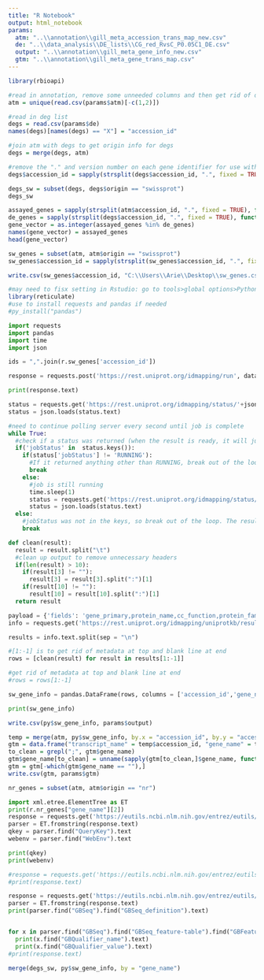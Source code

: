 ```yaml
---
title: "R Notebook"
output: html_notebook
params:
  atm: "..\\annotation\\gill_meta_accession_trans_map_new.csv"
  de: "..\\data_analysis\\DE_lists\\CG_red_RvsC_P0.05C1_DE.csv"
  output: "..\\annotation\\gill_meta_gene_info_new.csv"
  gtm: "..\\annotation\\gill_meta_gene_trans_map.csv"
---
```


```r
library(rbioapi)
```


```r
#read in annotation, remove some unneeded columns and then get rid of duplicates
atm = unique(read.csv(params$atm)[-c(1,2)])
```

```r
#read in deg list
degs = read.csv(params$de)
names(degs)[names(degs) == "X"] = "accession_id"
```

```r
#join atm with degs to get origin info for degs
degs = merge(degs, atm)

#remove the "." and version number on each gene identifier for use with downstream tools
degs$accession_id = sapply(strsplit(degs$accession_id, ".", fixed = TRUE), function(x) x[1])

degs_sw = subset(degs, degs$origin == "swissprot")
degs_sw
```




```r
assayed_genes = sapply(strsplit(atm$accession_id, ".", fixed = TRUE), function(x) x[1])
de_genes = sapply(strsplit(degs$accession_id, ".", fixed = TRUE), function(x) x[1])
gene_vector = as.integer(assayed_genes %in% de_genes)
names(gene_vector) = assayed_genes
head(gene_vector)
```

```r
sw_genes = subset(atm, atm$origin == "swissprot")
sw_genes$accession_id = sapply(strsplit(sw_genes$accession_id, ".", fixed = TRUE), function(x) x[1])
```

```r
write.csv(sw_genes$accession_id, "C:\\Users\\Arie\\Desktop\\sw_genes.csv")
```


```r
#may need to fisx setting in Rstudio: go to tools>global options>Python>select Python interpreter and ensure that it is set to system Python installation
library(reticulate)
#use to install requests and pandas if needed
#py_install("pandas")
```


```python
import requests
import pandas
import time
import json

ids = ",".join(r.sw_genes['accession_id'])

response = requests.post('https://rest.uniprot.org/idmapping/run', data = {'ids': ids, 'from': 'UniProtKB_AC-ID', 'to': 'UniProtKB'})

print(response.text)
```

```python
status = requests.get('https://rest.uniprot.org/idmapping/status/'+json.loads(response.text)["jobId"])
status = json.loads(status.text)

#need to continue polling server every second until job is complete
while True:
  #check if a status was returned (when the result is ready, it will just give that, and there will be no jobStatus field)
  if('jobStatus' in  status.keys()):
    if(status['jobStatus'] != 'RUNNING'):
      #If it returned anything other than RUNNING, break out of the loop
      break
    else:
      #job is still running
      time.sleep(1)
      status = requests.get('https://rest.uniprot.org/idmapping/status/'+json.loads(response.text)["jobId"])
      status = json.loads(status.text)
  else:
    #jobStatus was not in the keys, so break out of the loop. The result was returned
    break
```

```python
def clean(result):
  result = result.split("\t")
  #clean up output to remove unnecessary headers
  if(len(result) > 10):
    if(result[3] != ""):
      result[3] = result[3].split(":")[1]
    if(result[10] != ""):
      result[10] = result[10].split(":")[1]
  return result
```


```python
payload = {'fields': 'gene_primary,protein_name,cc_function,protein_families,go_f,go_p,go_c,keyword,cc_tissue_specificity,cc_subcellular_location,cc_pathway,organism_name', 'format':'tsv'}
info = requests.get('https://rest.uniprot.org/idmapping/uniprotkb/results/stream/'+json.loads(response.text)["jobId"], params=payload)

results = info.text.split(sep = "\n")

#[1:-1] is to get rid of metadata at top and blank line at end
rows = [clean(result) for result in results[1:-1]]

#get rid of metadata at top and blank line at end
#rows = rows[1:-1]

sw_gene_info = pandas.DataFrame(rows, columns = ['accession_id','gene_name', 'protein_name', 'function_description', 'protein_families', 'go(molecular_function)', 'go(biological_process)', 'go(cellular_component)', 'keywords', 'tissue_specificity', 'subcellular_location', 'pathway', 'organism'])

print(sw_gene_info)
```


```r
write.csv(py$sw_gene_info, params$output)
```



```r
temp = merge(atm, py$sw_gene_info, by.x = "accession_id", by.y = "accession_id")
gtm = data.frame("transcript_name" = temp$accession_id, "gene_name" = temp$gene_name, "origin" = temp$origin)
to_clean = grepl(";", gtm$gene_name)
gtm$gene_name[to_clean] = unname(sapply(gtm[to_clean,]$gene_name, function(x){unlist(strsplit(x, ";", fixed = TRUE))[1]}))
gtm = gtm[-which(gtm$gene_name == ""),]
write.csv(gtm, params$gtm)
```


```r
nr_genes = subset(atm, atm$origin == "nr")
```


```python
import xml.etree.ElementTree as ET
print(r.nr_genes["gene_name"][2])
response = requests.get('https://eutils.ncbi.nlm.nih.gov/entrez/eutils/'+"epost.fcgi?db=protein&id="+r.nr_genes["gene_name"][2])
parser = ET.fromstring(response.text)
qkey = parser.find("QueryKey").text
webenv = parser.find("WebEnv").text

print(qkey)
print(webenv)

#response = requests.get('https://eutils.ncbi.nlm.nih.gov/entrez/eutils/'+"esummary.fcgi?db=protein&query_key="+qkey+"&WebEnv="+webenv)
#print(response.text)

response = requests.get('https://eutils.ncbi.nlm.nih.gov/entrez/eutils/'+"efetch.fcgi?db=protein&query_key="+qkey+"&WebEnv="+webenv+"&rettype=xml&retmode=xml")
parser = ET.fromstring(response.text)
print(parser.find("GBSeq").find("GBSeq_definition").text)


for x in parser.find("GBSeq").find("GBSeq_feature-table").find("GBFeature").find("GBFeature_quals").findall("GBQualifier"):
  print(x.find("GBQualifier_name").text)
  print(x.find("GBQualifier_value").text)
#print(response.text)
```


```r
merge(degs_sw, py$sw_gene_info, by = "gene_name")
```















































































